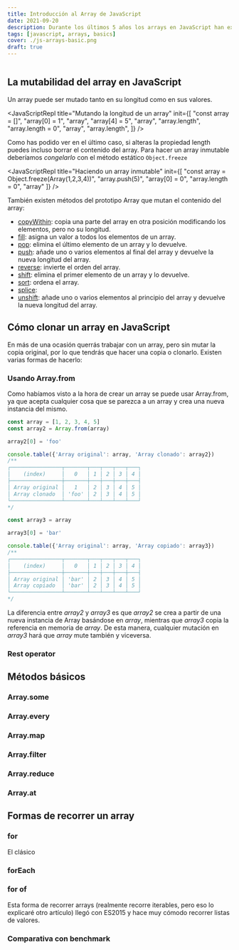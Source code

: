 ```yaml
---
title: Introducción al Array de JavaScript
date: 2021-09-20
description: Durante los últimos 5 años los arrays en JavaScript han experimentado muchas mejoras. Te muestro algunas de ellas en esta entrada.
tags: [javascript, arrays, basics]
cover: ./js-arrays-basic.png
draft: true
---
```


```toc
```

## La mutabilidad del array en JavaScript

Un array puede ser mutado tanto en su longitud como en sus valores.

<JavaScriptRepl
  title="Mutando la longitud de un array"
  init={[
    "const array = []",
    "array[0] = 1",
    "array",
    "array[4] = 5",
    "array",
    "array.length",
    "array.length = 0",
    "array",
    "array.length",
  ]}
/>

Como has podido ver en el último caso, si alteras la propiedad length puedes incluso borrar el contenido del array. Para hacer un array inmutable deberíamos *congelarlo* con el método estático `Object.freeze`

<JavaScriptRepl
  title="Haciendo un array inmutable"
  init={[
    "const array = Object.freeze(Array(1,2,3,4))",
    "array.push(5)",
    "array[0] = 0",
    "array.length = 0",
    "array"
  ]}
/>

También existen métodos del prototipo Array que mutan el contenido del array:
- [copyWithin](https://developer.mozilla.org/es/docs/Web/JavaScript/Reference/Global_Objects/Array/copyWithin): copia una parte del array en otra posición modificando los elementos, pero no su longitud.
- [fill](https://developer.mozilla.org/es/docs/Web/JavaScript/Reference/Global_Objects/Array/fill): asigna un valor a todos los elementos de un array.
- [pop](https://developer.mozilla.org/es/docs/Web/JavaScript/Reference/Global_Objects/Array/pop): elimina el último elemento de un array y lo devuelve.
- [push](https://developer.mozilla.org/es/docs/Web/JavaScript/Reference/Global_Objects/Array/push): añade uno o varios elementos al final del array y devuelve la nueva longitud del array.
- [reverse](https://developer.mozilla.org/es/docs/Web/JavaScript/Reference/Global_Objects/Array/reverse): invierte el orden del array.
- [shift](https://developer.mozilla.org/es/docs/Web/JavaScript/Reference/Global_Objects/Array/shift): elimina el primer elemento de un array y lo devuelve.
- [sort](https://developer.mozilla.org/es/docs/Web/JavaScript/Reference/Global_Objects/Array/sort): ordena el array.
- [splice](https://developer.mozilla.org/es/docs/Web/JavaScript/Reference/Global_Objects/Array/splice):
- [unshift](https://developer.mozilla.org/es/docs/Web/JavaScript/Reference/Global_Objects/Array/unshift): añade uno o varios elementos al principio del array y devuelve la nueva longitud del array.

## Cómo clonar un array en JavaScript

En más de una ocasión querrás trabajar con un array, pero sin mutar la copia original, por lo que tendrás que hacer una copia o clonarlo. Existen varias formas de hacerlo:

### Usando Array.from

Como habíamos visto a la hora de crear un array se puede usar Array.from, ya que acepta cualquier cosa que se parezca a un array y crea una nueva instancia del mismo.

```js
const array = [1, 2, 3, 4, 5]
const array2 = Array.from(array)

array2[0] = 'foo'

console.table({'Array original': array, 'Array clonado': array2})
/**
┌────────────────┬───────┬───┬───┬───┬───┐
│    (index)     │   0   │ 1 │ 2 │ 3 │ 4 │
├────────────────┼───────┼───┼───┼───┼───┤
│ Array original │   1   │ 2 │ 3 │ 4 │ 5 │
│ Array clonado  │ 'foo' │ 2 │ 3 │ 4 │ 5 │
└────────────────┴───────┴───┴───┴───┴───┘
*/

const array3 = array

array3[0] = 'bar'

console.table({'Array original': array, 'Array copiado': array3})
/**
┌────────────────┬───────┬───┬───┬───┬───┐
│    (index)     │   0   │ 1 │ 2 │ 3 │ 4 │
├────────────────┼───────┼───┼───┼───┼───┤
│ Array original │ 'bar' │ 2 │ 3 │ 4 │ 5 │
│ Array copiado  │ 'bar' │ 2 │ 3 │ 4 │ 5 │
└────────────────┴───────┴───┴───┴───┴───┘
*/
```
La diferencia entre *array2* y *array3* es que *array2* se crea a partir de una nueva instancia de Array basándose en *array*, mientras que *array3* copia la referencia en memoria de *array*. De esta manera, cualquier mutación en *array3* hará que *array* mute también y viceversa.

### Rest operator


## Métodos básicos

### Array.some
### Array.every
### Array.map
### Array.filter
### Array.reduce
### Array.at

## Formas de recorrer un array

### for

El clásico

### forEach

### for of
Esta forma de recorrer arrays (realmente recorre iterables, pero eso lo explicaré otro artículo) llegó con ES2015 y hace muy cómodo recorrer listas de valores.

### Comparativa con benchmark




